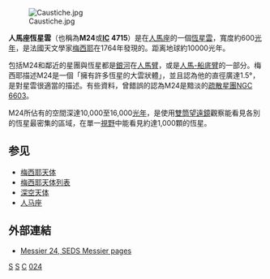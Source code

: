[[File:Caustiche.jpg|thumb]]

'''人馬座恆星雲'''（也稱為'''M24'''或'''[[IC天體|IC]] 4715'''）是在[[人馬座|人馬座]]的一個[[恆星雲|恆星雲]]，寬度約600[[光年|光年]]，是法國天文學家[[梅西耶|梅西耶]]在1764年發現的。距离地球約10000光年。

包括M24和鄰近的星團與恆星都是[[銀河系|銀河]]在[[人馬臂|人馬臂]]，或是[[人馬臂|人馬-船底臂]]的一部分。梅西耶描述M24是一個「擁有許多恆星的大雲狀體」，並且認為他的直徑廣達1.5°，是對星雲很適當的描述。有些資料，曾錯誤的認為M24是黯淡的[[疏散星團|疏散星團]][[NGC_6603|NGC 6603]]。

M24所佔有的空間深達10,000至16,000[[光年|光年]]，是使用[[雙筒望遠鏡|雙筒望遠鏡]]觀察能看見各別的恆星最密集的區域，在單一[[視野|視野]]中能看見約達1,000顆的恆星。

== 参见 ==
* [[梅西耶天体|梅西耶天体]]
* [[梅西耶天体列表|梅西耶天体列表]]
* [[深空天体|深空天体]]
* [[人马座|人马座]]

== 外部連結 ==
* [https://web.archive.org/web/19961221103208/http://www.seds.org/messier/m/m024.html Messier 24, SEDS Messier pages]

{{銀河}}
{{梅西耶天体}}
{{Astro-stub}}

[[Category:星雲|S]]
[[Category:銀河系|S]]
[[Category:人馬座|C]]
[[Category:梅西耶天體|024]]